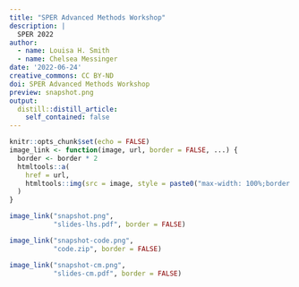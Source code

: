 ```yaml
---
title: "SPER Advanced Methods Workshop"
description: |
  SPER 2022
author:
  - name: Louisa H. Smith
  - name: Chelsea Messinger
date: '2022-06-24'
creative_commons: CC BY-ND
doi: SPER Advanced Methods Workshop
preview: snapshot.png
output:
  distill::distill_article:
    self_contained: false
---
```


```r
knitr::opts_chunk$set(echo = FALSE)
image_link <- function(image, url, border = FALSE, ...) {
  border <- border * 2
  htmltools::a(
    href = url,
    htmltools::img(src = image, style = paste0("max-width: 100%;border: ", border, "px solid;"), ...)
  )
}
```
  
```r
image_link("snapshot.png",
           "slides-lhs.pdf", border = FALSE)
```

```r
image_link("snapshot-code.png",
           "code.zip", border = FALSE)
```

```r
image_link("snapshot-cm.png",
           "slides-cm.pdf", border = FALSE)
```
